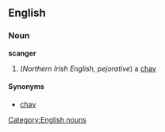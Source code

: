 == English ==
=== Noun ===
[[Category:English nouns]]
'''scanger'''
#(''Northern Irish English, pejorative'') a [[chav]]
==== Synonyms ====
* [[chav]]